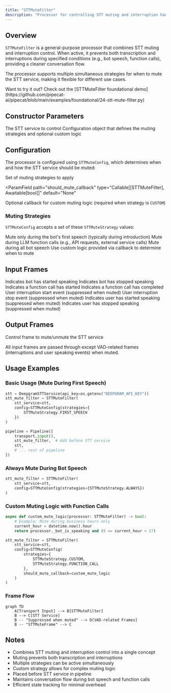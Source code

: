 ```yaml
---
title: "STTMuteFilter"
description: "Processor for controlling STT muting and interruption handling during bot speech and function calls"
---
```


## Overview

`STTMuteFilter` is a general-purpose processor that combines STT muting and interruption control. When active, it prevents both transcription and interruptions during specified conditions (e.g., bot speech, function calls), providing a cleaner conversation flow.

The processor supports multiple simultaneous strategies for when to mute the STT service, making it flexible for different use cases.

<Tip>
  Want to try it out? Check out the [STTMuteFilter foundational
  demo](https://github.com/pipecat-ai/pipecat/blob/main/examples/foundational/24-stt-mute-filter.py)
</Tip>

## Constructor Parameters

<ParamField path="stt_service" type="STTService" required>
  The STT service to control
</ParamField>

<ParamField path="config" type="STTMuteConfig" required>
  Configuration object that defines the muting strategies and optional custom
  logic
</ParamField>

## Configuration

The processor is configured using `STTMuteConfig`, which determines when and how the STT service should be muted:

<ParamField path="strategies" type="set[STTMuteStrategy]">
  Set of muting strategies to apply
</ParamField>

<ParamField
  path="should_mute_callback"
  type="Callable[[STTMuteFilter], Awaitable[bool]]"
  default="None"
>
  Optional callback for custom muting logic (required when strategy is `CUSTOM`)
</ParamField>

### Muting Strategies

`STTMuteConfig` accepts a set of these `STTMuteStrategy` values:

<ParamField path="FIRST_SPEECH" type="STTMuteStrategy">
  Mute only during the bot's first speech (typically during introduction)
</ParamField>

<ParamField path="FUNCTION_CALL" type="STTMuteStrategy">
  Mute during LLM function calls (e.g., API requests, external service calls)
</ParamField>

<ParamField path="ALWAYS" type="STTMuteStrategy">
  Mute during all bot speech
</ParamField>

<ParamField path="CUSTOM" type="STTMuteStrategy">
  Use custom logic provided via callback to determine when to mute
</ParamField>

## Input Frames

<ParamField path="BotStartedSpeakingFrame" type="Frame">
  Indicates bot has started speaking
</ParamField>

<ParamField path="BotStoppedSpeakingFrame" type="Frame">
  Indicates bot has stopped speaking
</ParamField>

<ParamField path="FunctionCallInProgressFrame" type="Frame">
  Indicates a function call has started
</ParamField>

<ParamField path="FunctionCallResultFrame" type="Frame">
  Indicates a function call has completed
</ParamField>

<ParamField path="StartInterruptionFrame" type="Frame">
  User interruption start event (suppressed when muted)
</ParamField>

<ParamField path="StopInterruptionFrame" type="Frame">
  User interruption stop event (suppressed when muted)
</ParamField>

<ParamField path="UserStartedSpeakingFrame" type="Frame">
  Indicates user has started speaking (suppressed when muted)
</ParamField>

<ParamField path="UserStoppedSpeakingFrame" type="Frame">
  Indicates user has stopped speaking (suppressed when muted)
</ParamField>

## Output Frames

<ParamField path="STTMuteFrame" type="Frame">
  Control frame to mute/unmute the STT service
</ParamField>

All input frames are passed through except VAD-related frames (interruptions and user speaking events) when muted.

## Usage Examples

### Basic Usage (Mute During First Speech)

```python
stt = DeepgramSTTService(api_key=os.getenv("DEEPGRAM_API_KEY"))
stt_mute_filter = STTMuteFilter(
    stt_service=stt,
    config=STTMuteConfig(strategies={
        STTMuteStrategy.FIRST_SPEECH
    })
)

pipeline = Pipeline([
    transport.input(),
    stt_mute_filter,  # Add before STT service
    stt,
    # ... rest of pipeline
])
```

### Always Mute During Bot Speech

```python
stt_mute_filter = STTMuteFilter(
    stt_service=stt,
    config=STTMuteConfig(strategies={STTMuteStrategy.ALWAYS})
)
```

### Custom Muting Logic with Function Calls

```python
async def custom_mute_logic(processor: STTMuteFilter) -> bool:
    # Example: Mute during business hours only
    current_hour = datetime.now().hour
    return processor._bot_is_speaking and (9 <= current_hour < 17)

stt_mute_filter = STTMuteFilter(
    stt_service=stt,
    config=STTMuteConfig(
        strategies={
            STTMuteStrategy.CUSTOM,
            STTMuteStrategy.FUNCTION_CALL
        },
        should_mute_callback=custom_mute_logic
    )
)
```

### Frame Flow

```mermaid
graph TD
    A[Transport Input] --> B[STTMuteFilter]
    B --> C[STT Service]
    B -- "Suppressed when muted" --> D[VAD-related Frames]
    B -- "STTMuteFrame" --> C
```

## Notes

- Combines STT muting and interruption control into a single concept
- Muting prevents both transcription and interruptions
- Multiple strategies can be active simultaneously
- Custom strategy allows for complex muting logic
- Placed before STT service in pipeline
- Maintains conversation flow during bot speech and function calls
- Efficient state tracking for minimal overhead
